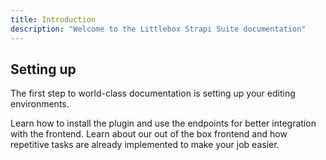 ```yaml
---
title: Introduction
description: "Welcome to the Littlebox Strapi Suite documentation"
---
```


## Setting up

The first step to world-class documentation is setting up your editing environments.

<CardGroup cols={2}>
  <Card
    title="Backend"
    icon="code"
    href="https://mintlify.com/docs/quickstart"
  >
    Learn how to install the plugin and use the endpoints for better integration with the frontend.
  </Card>
  <Card
    title="Frontend"
    icon="code"
    href="https://mintlify.com/docs/development"
  >
    Learn about our out of the box frontend and how repetitive tasks are already implemented to make your job easier.
  </Card>
</CardGroup>